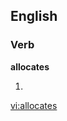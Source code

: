 
==English==

===Verb===
'''allocates'''

# {{third-person singular of|[[allocate]]}}

[[vi:allocates]]